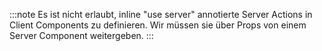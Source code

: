 :::note
Es ist nicht erlaubt, inline "use server" annotierte Server Actions in Client Components zu definieren. Wir müssen sie über Props von einem Server Component weitergeben.
:::
